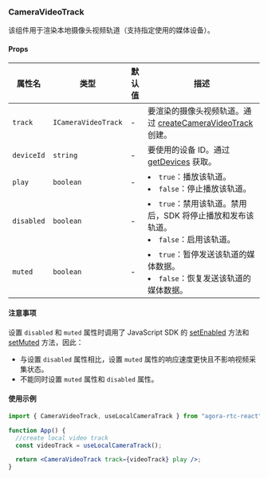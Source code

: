 ### CameraVideoTrack

该组件用于渲染本地摄像头视频轨道（支持指定使用的媒体设备）。

#### Props

| 属性名     | 类型                | 默认值 | 描述                                                                                                                                                                                              |
| ---------- | ------------------- | ------ | ------------------------------------------------------------------------------------------------------------------------------------------------------------------------------------------------- |
| `track`    | `ICameraVideoTrack` | -      | 要渲染的摄像头视频轨道。通过 [createCameraVideoTrack](https://docportal.shengwang.cn/cn/live-streaming-premium-4.x/API%20Reference/web_ng/interfaces/iagorartc.html#createcameravideotrack)创建。 |
| `deviceId` | `string`            | -      | 要使用的设备 ID。通过 [getDevices](https://docportal.shengwang.cn/cn/live-streaming-premium-4.x/API%20Reference/web_ng/interfaces/iagorartc.html#getdevices) 获取。                               |
| `play`     | `boolean`           | -      | <li>`true`：播放该轨道。</li><li>`false`：停止播放该轨道。</li>                                                                                                                                   |
| `disabled` | `boolean`           | -      | <li>`true`：禁用该轨道。禁用后，SDK 将停止播放和发布该轨道。</li><li>`false`：启用该轨道。</li>                                                                                                   |
| `muted`    | `boolean`           | -      | <li>`true`：暂停发送该轨道的媒体数据。</li><li>`false`：恢复发送该轨道的媒体数据。</li>                                                                                                           |

#### 注意事项

设置 `disabled` 和 `muted` 属性时调用了 JavaScript SDK 的 [setEnabled](https://docportal.shengwang.cn/cn/live-streaming-premium-4.x/API%20Reference/web_ng/interfaces/ilocaltrack.html#setenabled) 方法和 [setMuted](https://docportal.shengwang.cn/cn/live-streaming-premium-4.x/API%20Reference/web_ng/interfaces/ilocaltrack.html#setmuted) 方法，因此：

- 与设置 `disabled` 属性相比，设置 `muted` 属性的响应速度更快且不影响视频采集状态。
- 不能同时设置 `muted` 属性和 `disabled` 属性。

#### 使用示例

```jsx
import { CameraVideoTrack, useLocalCameraTrack } from "agora-rtc-react";

function App() {
  //create local video track
  const videoTrack = useLocalCameraTrack();

  return <CameraVideoTrack track={videoTrack} play />;
}
```
